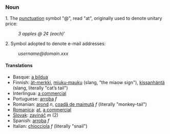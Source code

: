=== Noun ===
1. The [[punctuation]] symbol "@", read "at", originally used to denote unitary price:
:''3 apples @ 2¢ (each)'''
2. Symbol adopted to denote e-mail addresses:
:''username@domain.xxx''
{{Punctuation}}

==== Translations ====
*Basque: [[a bildua]]
*Finnish: [[ät-merkki]], [[miuku-mauku]] (slang, "the miaow sign"), [[kissanhäntä]] (slang, literally "cat’s tail") 
*Interlingua: [[a commercial]]
*Portuguese: [[arroba]] ''f''
*Romanian: [[arond]] ''n'', [[coadă de maimuţă]] ''f'' (literally "monkey-tail")
*[[Romanica]]: [[at]], [[a commercial]]
*[[Slovak]]: [[zavináč]] ''m'' (2)
*Spanish: [[arroba]] ''f''
*Italian: [[chiocciola]] ''f'' (literally "snail")